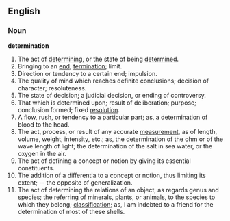 ==English==

===Noun===

'''determination'''

#The act of [[determining]], or the state of being [[determine]]d.
#Bringing to an [[end]]; [[termination]]; limit.
#Direction or tendency to a certain end; impulsion.
#The quality of mind which reaches definite conclusions; decision of character; resoluteness.
#The state of decision; a judicial decision, or ending of controversy.
#That which is determined upon; result of deliberation; purpose; conclusion formed; fixed [[resolution]].
#A flow, rush, or tendency to a particular part; as, a determination of blood to the head.
#The act, process, or result of any accurate [[measurement]], as of length, volume, weight, intensity, etc.; as, the determination of the ohm or of the wave length of light; the determination of the salt in sea water, or the oxygen in the air.
#The act of defining a concept or notion by giving its essential constituents.
#The addition of a differentia to a concept or notion, thus limiting its extent; -- the opposite of generalization.
#The act of determining the relations of an object, as regards genus and species; the referring of minerals, plants, or animals, to the species to which they belong; [[classification]]; as, I am indebted to a friend for the determination of most of these shells.